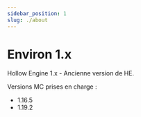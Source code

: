 ```yaml
---
sidebar_position: 1
slug: ./about
---
```


# Environ 1.x

Hollow Engine 1.x - Ancienne version de HE.

Versions MC prises en charge :
- 1.16.5
- 1.19.2
